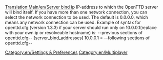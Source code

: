 [[Translation:Main/en/Server bind ip]]
IP-address to which the OpenTTD server will bind itself. If you have more than one network connection, you can select the network connection to be used. The default is 0.0.0.0, which means any network connection can be used.
{{en/-}}
Example of syntax for openttd.cfg (version 1.3.3) if your server should run only on 10.0.0.1(replace with your own ip or resolveable hostname) is:
{{en/-}}
--previous sections of openttd.cfg--
{{en/-}}
[server_bind_addresses]
{{en/-}}
10.0.0.1 = 
{{en/-}}
--following sections of openttd.cfg--
{{en/-}}
[[Category:en/Settings & Preferences]]
[[Category:en/Multiplayer]]

{{OpenTTD-Patch-Stub}}